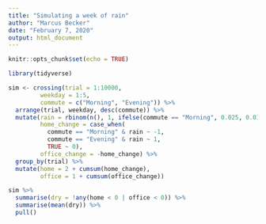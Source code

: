 ```yaml
---
title: "Simulating a week of rain"
author: "Marcus Becker"
date: "February 7, 2020"
output: html_document
---
```


```r
knitr::opts_chunk$set(echo = TRUE)
```

```r

library(tidyverse)

sim <- crossing(trial = 1:10000,
         weekday = 1:5,
         commute = c("Morning", "Evening")) %>%
  arrange(trial, weekday, desc(commute)) %>%
  mutate(rain = rbinom(n(), 1, ifelse(commute == "Morning", 0.025, 0.0125)),
         home_change = case_when(
           commute == "Morning" & rain ~ -1,
           commute == "Evening" & rain ~ 1,
           TRUE ~ 0),
         office_change = -home_change) %>%
  group_by(trial) %>%
  mutate(home = 2 + cumsum(home_change),
         office = 1 + cumsum(office_change))

sim %>%
  summarise(dry = !any(home < 0 | office < 0)) %>%
  summarise(mean(dry)) %>%
  pull()

```




